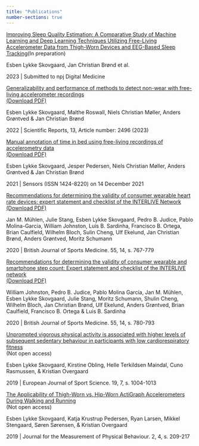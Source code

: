 ```yaml
---
title: "Publications"
number-sections: true
---
```


[Improving Sleep Quality Estimation: A Comparative Study of Machine Learning and Deep Learning Techniques Utilizing Free-Living Accelerometer Data from Thigh-Worn Devices and EEG-Based Sleep Tracking](https://github.com/esbenlykke/sleep_study/blob/main/manuscript/manuscript.pdf)(In preparation)

Esben Lykke Skovgaard, Jan Christian Brønd et al.

2023 | Submitted to npj Digital Medicine

[Generalizability and performance of methods to detect non-wear with free-living accelerometer recordings](https://doi.org/10.1038/s41598-023-29666-x) 
<br> 
[(Download PDF)](https://www.nature.com/articles/s41598-023-29666-x.pdf)

Esben Lykke Skovgaard, Malthe Roswall, Niels Christian Møller, Anders Grøntved & Jan Christian Brønd

2022 | Scientific Reports, 13, Article number: 2496 (2023)

[Manual annotation of time in bed using free-living recordings of accelerometry data](https://doi.org/10.3390/s21248442)
<br> 
[(Download PDF)](https://www.mdpi.com/1424-8220/21/24/8442/pdf?version=1639914365)

Esben Lykke Skovgaard, Jesper Pedersen, Niels Christian Møller, Anders Grøntved & Jan Christian Brønd

2021 | Sensors (ISSN 1424-8220) on 14 December 2021

[Recommendations for determining the validity of consumer wearable heart rate devices: expert statement and checklist of the INTERLIVE Network](https://doi.org/10.1136/bjsports-2020-103148) 
<br> 
[(Download PDF)](https://bjsm.bmj.com/content/bjsports/55/14/767.full.pdf)

Jan M. Mühlen, Julie Stang, Esben Lykke Skovgaard, Pedro B. Judice, Pablo Molina-Garcia, William Johnston, Luís B. Sardinha, Francisco B. Ortega, Brian Caulfield, Wilhelm Bloch, Sulin Cheng, Ulf Ekelund, Jan Christian Brønd, Anders Grøntved, Moritz Schumann

2020 | British Journal of Sports Medicine. 55, 14, s. 767-779

[Recommendations for determining the validity of consumer wearable and smartphone step count: Expert statement and checklist of the INTERLIVE network](https://doi.org/10.1136/bjsports-2020-103147)
<br> 
[(Download PDF)](https://bjsm.bmj.com/content/bjsports/55/14/780.full.pdf)

William Johnston, Pedro B. Judice, Pablo Molina García, Jan M. Mühlen, Esben Lykke Skovgaard, Julie Stang, Moritz Schumann, Shulin Cheng, Wilhelm Bloch, Jan Christian Brønd, Ulf Ekelund, Anders Grøntved, Brian Caulfield, Francisco B. Ortega & Luis B. Sardinha

2020 | British Journal of Sports Medicine. 55, 14, s. 780-793


[Unprompted vigorous physical activity is associated with higher levels of subsequent sedentary behaviour in participants with low cardiorespiratory fitness](https://doi.org/10.1080/17461391.2019.1574905)
<br>(Not open access)

Esben Lykke Skovgaard, Kirstine Obling, Helle Terkildsen Maindal, Cuno Rasmussen, & Kristian Overgaard

2019 | European Journal of Sport Science. 19, 7, s. 1004-1013

[The Applicability of Thigh-Worn vs. Hip-Worn ActiGraph Accelerometers During Walking and Running](https://doi.org/10.1123/jmpb.2018-0043)
<br>
(Not open access)

Esben Lykke Skovgaard, Katja Krustrup Pedersen, Ryan Larsen, Mikkel Stengaard, Søren Sørensen, & Kristian Overgaard

2019 | Journal for the Measurement of Physical Behaviour. 2, 4, s. 209-217




